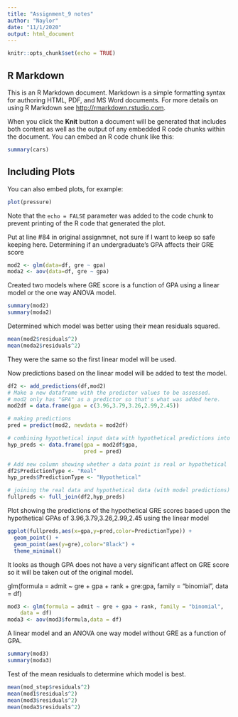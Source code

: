 ```yaml
---
title: "Assignment_9 notes"
author: "Naylor"
date: "11/1/2020"
output: html_document
---
```


```r
knitr::opts_chunk$set(echo = TRUE)
```

## R Markdown

This is an R Markdown document. Markdown is a simple formatting syntax for authoring HTML, PDF, and MS Word documents. For more details on using R Markdown see <http://rmarkdown.rstudio.com>.

When you click the **Knit** button a document will be generated that includes both content as well as the output of any embedded R code chunks within the document. You can embed an R code chunk like this:

```r
summary(cars)
```

## Including Plots

You can also embed plots, for example:

```r
plot(pressure)
```

Note that the `echo = FALSE` parameter was added to the code chunk to prevent printing of the R code that generated the plot.

Put at line #84 in original assignmnet, not sure if I want to keep so safe keeping here.
Determining if an undergraduate's GPA affects their GRE score
```r
mod2 <- glm(data=df, gre ~ gpa)
moda2 <- aov(data=df, gre ~ gpa)
```

Created two models where GRE score is a function of GPA using a linear model or the one way ANOVA model.
```r
summary(mod2)
summary(moda2)
```

Determined which model was better using their mean residuals squared.
```r
mean(mod2$residuals^2)
mean(moda2$residuals^2)
```
They were the same so the first linear model will be used.

Now predictions based on the linear model will be added to test the model.
```r
df2 <- add_predictions(df,mod2)
# Make a new dataframe with the predictor values to be assessed. 
# mod2 only has "GPA" as a predictor so that's what was added here.
mod2df = data.frame(gpa = c(3.96,3.79,3.26,2.99,2.45))

# making predictions
pred = predict(mod2, newdata = mod2df)

# combining hypothetical input data with hypothetical predictions into one new data frame
hyp_preds <- data.frame(gpa = mod2df$gpa,
                        pred = pred)

# Add new column showing whether a data point is real or hypothetical
df2$PredictionType <- "Real"
hyp_preds$PredictionType <- "Hypothetical"

# joining the real data and hypothetical data (with model predictions)
fullpreds <- full_join(df2,hyp_preds)
```

Plot showing the predictions of the hypothetical GRE scores based upon the hypothetical GPAs of 3.96,3.79,3.26,2.99,2.45 using the linear model
```r
ggplot(fullpreds,aes(x=gpa,y=pred,color=PredictionType)) +
  geom_point() +
  geom_point(aes(y=gre),color="Black") +
  theme_minimal()
```

It looks as though GPA does not have a very significant affect on GRE score so it will be taken out of the original model. 

glm(formula = admit ~ gre + gpa + rank + gre:gpa, family = "binomial", 
    data = df)
```r
mod3 <- glm(formula = admit ~ gre + gpa + rank, family = "binomial", 
    data = df)
moda3 <- aov(mod3$formula,data = df)
```

A linear model and an ANOVA one way model without GRE as a function of GPA.
```r
summary(mod3)
summary(moda3)
```

Test of the mean residuals to determine which model is best.
```r
mean(mod_step$residuals^2)
mean(mod1$residuals^2)
mean(mod3$residuals^2)
mean(moda3$residuals^2)
```
